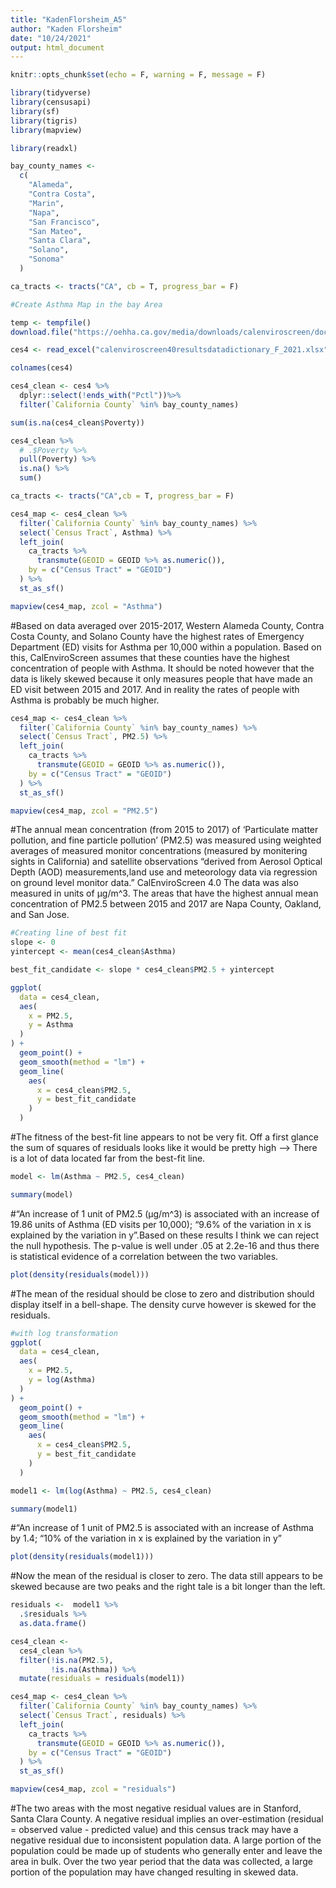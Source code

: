 ```yaml
---
title: "KadenFlorsheim_A5"
author: "Kaden Florsheim"
date: "10/24/2021"
output: html_document
---
```


```r
knitr::opts_chunk$set(echo = F, warning = F, message = F)
```

```r
library(tidyverse)
library(censusapi)
library(sf)
library(tigris)
library(mapview)

library(readxl)
```


```r
bay_county_names <-
  c(
    "Alameda",
    "Contra Costa",
    "Marin",
    "Napa",
    "San Francisco",
    "San Mateo",
    "Santa Clara",
    "Solano",
    "Sonoma"
  )

ca_tracts <- tracts("CA", cb = T, progress_bar = F)
```

```r
#Create Asthma Map in the bay Area

temp <- tempfile()
download.file("https://oehha.ca.gov/media/downloads/calenviroscreen/document/calenviroscreen40resultsdatadictionaryf2021.zip",destfile = temp)

ces4 <- read_excel("calenviroscreen40resultsdatadictionary_F_2021.xlsx")

colnames(ces4)

ces4_clean <- ces4 %>% 
  dplyr::select(!ends_with("Pctl"))%>% 
  filter(`California County` %in% bay_county_names)

sum(is.na(ces4_clean$Poverty))

ces4_clean %>% 
  # .$Poverty %>%
  pull(Poverty) %>% 
  is.na() %>% 
  sum()

ca_tracts <- tracts("CA",cb = T, progress_bar = F)

ces4_map <- ces4_clean %>% 
  filter(`California County` %in% bay_county_names) %>% 
  select(`Census Tract`, Asthma) %>% 
  left_join(
    ca_tracts %>% 
      transmute(GEOID = GEOID %>% as.numeric()),
    by = c("Census Tract" = "GEOID")
  ) %>% 
  st_as_sf()

mapview(ces4_map, zcol = "Asthma")
```

#Based on data averaged over 2015-2017, Western Alameda County, Contra Costa County, and Solano County have the highest rates of Emergency Department (ED) visits for Asthma per 10,000 within a population. Based on this, CalEnviroScreen assumes that these counties have the highest concentration of people with Asthma. It should be noted however that the data is likely skewed because it only measures people that have made an ED visit between 2015 and 2017. And in reality the rates of people with Asthma is probably be much higher. 


```r
ces4_map <- ces4_clean %>% 
  filter(`California County` %in% bay_county_names) %>% 
  select(`Census Tract`, PM2.5) %>% 
  left_join(
    ca_tracts %>% 
      transmute(GEOID = GEOID %>% as.numeric()),
    by = c("Census Tract" = "GEOID")
  ) %>% 
  st_as_sf()

mapview(ces4_map, zcol = "PM2.5")
```

#The annual mean concentration (from 2015 to 2017) of 'Particulate matter pollution, and fine particle pollution' (PM2.5) was measured using weighted averages of measured monitor concentrations (measured by monitering sights in California) and satellite observations "derived from Aerosol Optical Depth (AOD) measurements,land use and meteorology data via regression on ground level monitor data." CalEnviroScreen 4.0  The data was also measured in units of µg/m^3. The areas that have the highest annual mean concentration of PM2.5 between 2015 and 2017 are Napa County, Oakland, and San Jose. 


```r
#Creating line of best fit
slope <- 0
yintercept <- mean(ces4_clean$Asthma)

best_fit_candidate <- slope * ces4_clean$PM2.5 + yintercept 
```

```r
ggplot( 
  data = ces4_clean,
  aes(
    x = PM2.5,
    y = Asthma
  )
) +
  geom_point() +
  geom_smooth(method = "lm") +
  geom_line(
    aes(
      x = ces4_clean$PM2.5,
      y = best_fit_candidate 
    )
  )
```

#The fitness of the best-fit line appears to not be very fit. Off a first glance the sum of squares of residuals looks like it would be pretty high --> There is a lot of data located far from the best-fit line. 

```r
model <- lm(Asthma ~ PM2.5, ces4_clean)

summary(model)
```

#“An increase of 1 unit of PM2.5 (µg/m^3) is associated with an increase of 19.86 units of Asthma (ED visits per 10,000); “9.6% of the variation in x is explained by the variation in y”.Based on these results I think we can reject the null hypothesis. The p-value is well under .05 at 2.2e-16 and thus there is statistical evidence of a correlation between the two variables. 

```r
plot(density(residuals(model)))
```

#The mean of the residual should be close to zero and distribution should display itself in a bell-shape. The density curve however is skewed for the residuals.

```r
#with log transformation
ggplot( 
  data = ces4_clean,
  aes(
    x = PM2.5,
    y = log(Asthma)
  )
) +
  geom_point() +
  geom_smooth(method = "lm") +
  geom_line(
    aes(
      x = ces4_clean$PM2.5,
      y = best_fit_candidate 
    )
  )
```

```r
model1 <- lm(log(Asthma) ~ PM2.5, ces4_clean)

summary(model1)
```
#“An increase of 1 unit of PM2.5 is associated with an increase of Asthma by 1.4; “10% of the variation in x is explained by the variation in y”

```r
plot(density(residuals(model1)))
```

#Now the mean of the residual is closer to zero. The data still appears to be skewed because are two peaks and the right tale is a bit longer than the left.



```r
residuals <-  model1 %>% 
  .$residuals %>% 
  as.data.frame()
```

```r
ces4_clean <- 
  ces4_clean %>% 
  filter(!is.na(PM2.5),
         !is.na(Asthma)) %>% 
  mutate(residuals = residuals(model1))
```

```r
ces4_map <- ces4_clean %>% 
  filter(`California County` %in% bay_county_names) %>% 
  select(`Census Tract`, residuals) %>% 
  left_join(
    ca_tracts %>% 
      transmute(GEOID = GEOID %>% as.numeric()),
    by = c("Census Tract" = "GEOID")
  ) %>% 
  st_as_sf()

mapview(ces4_map, zcol = "residuals")
```
#The two areas with the most negative residual values are in Stanford, Santa Clara County. A negative residual implies an over-estimation (residual = observed value - predicted value) and this census track may have a negative residual due to inconsistent population data. A large portion of the population could be made up of students who generally enter and leave the area in bulk. Over the two year period that the data was collected, a large portion of the population may have changed resulting in skewed data.














